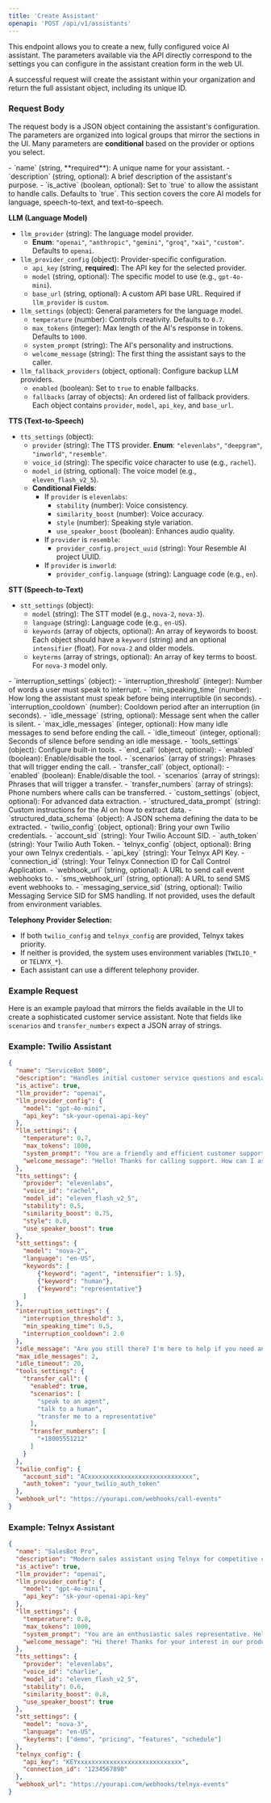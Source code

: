 ```yaml
---
title: 'Create Assistant'
openapi: 'POST /api/v1/assistants'
---
```


This endpoint allows you to create a new, fully configured voice AI assistant. The parameters available via the API directly correspond to the settings you can configure in the assistant creation form in the web UI.

A successful request will create the assistant within your organization and return the full assistant object, including its unique ID.

### Request Body

The request body is a JSON object containing the assistant's configuration. The parameters are organized into logical groups that mirror the sections in the UI. Many parameters are **conditional** based on the provider or options you select.

<AccordionGroup>
<Accordion title="Basic Information">
- `name` (string, **required**): A unique name for your assistant.
- `description` (string, optional): A brief description of the assistant's purpose.
- `is_active` (boolean, optional): Set to `true` to allow the assistant to handle calls. Defaults to `true`.
</Accordion>

<Accordion title="AI Configuration">
This section covers the core AI models for language, speech-to-text, and text-to-speech.

**LLM (Language Model)**
- `llm_provider` (string): The language model provider.
  - **Enum**: `"openai"`, `"anthropic"`, `"gemini"`, `"groq"`, `"xai"`, `"custom"`. Defaults to `openai`.
- `llm_provider_config` (object): Provider-specific configuration.
  - `api_key` (string, **required**): The API key for the selected provider.
  - `model` (string, optional): The specific model to use (e.g., `gpt-4o-mini`).
  - `base_url` (string, optional): A custom API base URL. Required if `llm_provider` is `custom`.
- `llm_settings` (object): General parameters for the language model.
  - `temperature` (number): Controls creativity. Defaults to `0.7`.
  - `max_tokens` (integer): Max length of the AI's response in tokens. Defaults to `1000`.
  - `system_prompt` (string): The AI's personality and instructions.
  - `welcome_message` (string): The first thing the assistant says to the caller.
- `llm_fallback_providers` (object, optional): Configure backup LLM providers.
  - `enabled` (boolean): Set to `true` to enable fallbacks.
  - `fallbacks` (array of objects): An ordered list of fallback providers. Each object contains `provider`, `model`, `api_key`, and `base_url`.

**TTS (Text-to-Speech)**
- `tts_settings` (object):
  - `provider` (string): The TTS provider. **Enum**: `"elevenlabs"`, `"deepgram"`, `"inworld"`, `"resemble"`.
  - `voice_id` (string): The specific voice character to use (e.g., `rachel`).
  - `model_id` (string, optional): The voice model (e.g., `eleven_flash_v2_5`).
  - **Conditional Fields**:
    - If `provider` is `elevenlabs`:
      - `stability` (number): Voice consistency.
      - `similarity_boost` (number): Voice accuracy.
      - `style` (number): Speaking style variation.
      - `use_speaker_boost` (boolean): Enhances audio quality.
    - If `provider` is `resemble`:
      - `provider_config.project_uuid` (string): Your Resemble AI project UUID.
    - If `provider` is `inworld`:
      - `provider_config.language` (string): Language code (e.g., `en`).
  
**STT (Speech-to-Text)**
- `stt_settings` (object):
  - `model` (string): The STT model (e.g., `nova-2`, `nova-3`).
  - `language` (string): Language code (e.g., `en-US`).
  - `keywords` (array of objects, optional): An array of keywords to boost. Each object should have a `keyword` (string) and an optional `intensifier` (float). For `nova-2` and older models.
  - `keyterms` (array of strings, optional): An array of key terms to boost. For `nova-3` model only.
</Accordion>

<Accordion title="Call & Interruption Management">
- `interruption_settings` (object):
  - `interruption_threshold` (integer): Number of words a user must speak to interrupt.
  - `min_speaking_time` (number): How long the assistant must speak before being interruptible (in seconds).
  - `interruption_cooldown` (number): Cooldown period after an interruption (in seconds).
- `idle_message` (string, optional): Message sent when the caller is silent.
- `max_idle_messages` (integer, optional): How many idle messages to send before ending the call.
- `idle_timeout` (integer, optional): Seconds of silence before sending an idle message.
</Accordion>

<Accordion title="Tools">
- `tools_settings` (object): Configure built-in tools.
  - `end_call` (object, optional):
    - `enabled` (boolean): Enable/disable the tool.
    - `scenarios` (array of strings): Phrases that will trigger ending the call.
  - `transfer_call` (object, optional):
    - `enabled` (boolean): Enable/disable the tool.
    - `scenarios` (array of strings): Phrases that will trigger a transfer.
    - `transfer_numbers` (array of strings): Phone numbers where calls can be transferred.
</Accordion>

<Accordion title="Advanced & Integration">
- `custom_settings` (object, optional): For advanced data extraction.
  - `structured_data_prompt` (string): Custom instructions for the AI on how to extract data.
  - `structured_data_schema` (object): A JSON schema defining the data to be extracted.
- `twilio_config` (object, optional): Bring your own Twilio credentials.
  - `account_sid` (string): Your Twilio Account SID.
  - `auth_token` (string): Your Twilio Auth Token.
- `telnyx_config` (object, optional): Bring your own Telnyx credentials.
  - `api_key` (string): Your Telnyx API Key.
  - `connection_id` (string): Your Telnyx Connection ID for Call Control Application.
- `webhook_url` (string, optional): A URL to send call event webhooks to.
- `sms_webhook_url` (string, optional): A URL to send SMS event webhooks to.
- `messaging_service_sid` (string, optional): Twilio Messaging Service SID for SMS handling. If not provided, uses the default from environment variables.

**Telephony Provider Selection:**
- If both `twilio_config` and `telnyx_config` are provided, Telnyx takes priority.
- If neither is provided, the system uses environment variables (`TWILIO_*` or `TELNYX_*`).
- Each assistant can use a different telephony provider.
</Accordion>
</AccordionGroup>


### Example Request

Here is an example payload that mirrors the fields available in the UI to create a sophisticated customer service assistant. Note that fields like `scenarios` and `transfer_numbers` expect a JSON array of strings.

### Example: Twilio Assistant
```json
{
  "name": "ServiceBot 5000",
  "description": "Handles initial customer service questions and escalations.",
  "is_active": true,
  "llm_provider": "openai",
  "llm_provider_config": {
    "model": "gpt-4o-mini",
    "api_key": "sk-your-openai-api-key"
  },
  "llm_settings": {
    "temperature": 0.7,
    "max_tokens": 1000,
    "system_prompt": "You are a friendly and efficient customer support agent. Your goal is to help with common questions and transfer to a human when requested.",
    "welcome_message": "Hello! Thanks for calling support. How can I assist you today?"
  },
  "tts_settings": {
    "provider": "elevenlabs",
    "voice_id": "rachel",
    "model_id": "eleven_flash_v2_5",
    "stability": 0.5,
    "similarity_boost": 0.75,
    "style": 0.0,
    "use_speaker_boost": true
  },
  "stt_settings": {
    "model": "nova-2",
    "language": "en-US",
    "keywords": [
        {"keyword": "agent", "intensifier": 1.5},
        {"keyword": "human"},
        {"keyword": "representative"}
    ]
  },
  "interruption_settings": {
    "interruption_threshold": 3,
    "min_speaking_time": 0.5,
    "interruption_cooldown": 2.0
  },
  "idle_message": "Are you still there? I'm here to help if you need anything.",
  "max_idle_messages": 2,
  "idle_timeout": 20,
  "tools_settings": {
    "transfer_call": {
      "enabled": true,
      "scenarios": [
        "speak to an agent",
        "talk to a human",
        "transfer me to a representative"
      ],
      "transfer_numbers": [
        "+18005551212"
      ]
    }
  },
  "twilio_config": {
    "account_sid": "ACxxxxxxxxxxxxxxxxxxxxxxxxxxxxx",
    "auth_token": "your_twilio_auth_token"
  },
  "webhook_url": "https://yourapi.com/webhooks/call-events"
}
```

### Example: Telnyx Assistant
```json
{
  "name": "SalesBot Pro",
  "description": "Modern sales assistant using Telnyx for competitive call rates.",
  "is_active": true,
  "llm_provider": "openai",
  "llm_provider_config": {
    "model": "gpt-4o-mini",
    "api_key": "sk-your-openai-api-key"
  },
  "llm_settings": {
    "temperature": 0.8,
    "max_tokens": 1000,
    "system_prompt": "You are an enthusiastic sales representative. Help qualify leads and schedule demos.",
    "welcome_message": "Hi there! Thanks for your interest in our product. How can I help you today?"
  },
  "tts_settings": {
    "provider": "elevenlabs",
    "voice_id": "charlie",
    "model_id": "eleven_flash_v2_5",
    "stability": 0.6,
    "similarity_boost": 0.8,
    "use_speaker_boost": true
  },
  "stt_settings": {
    "model": "nova-3",
    "language": "en-US",
    "keyterms": ["demo", "pricing", "features", "schedule"]
  },
  "telnyx_config": {
    "api_key": "KEYxxxxxxxxxxxxxxxxxxxxxxxxxxxxx",
    "connection_id": "1234567890"
  },
  "webhook_url": "https://yourapi.com/webhooks/telnyx-events"
}
``` 